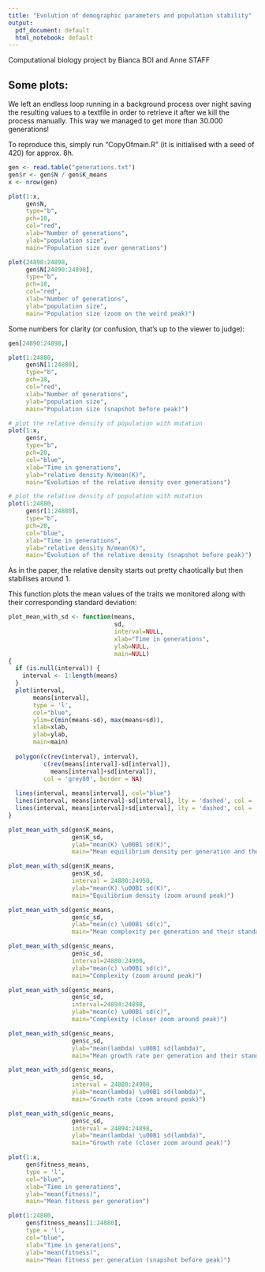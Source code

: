 ```yaml
---
title: "Evolution of demographic parameters and population stability"
output:
  pdf_document: default
  html_notebook: default
---
```

Computational biology project by Bianca BOI and Anne STAFF

## Some plots:

We left an endless loop running in a background process over night saving the resulting values to a textfile in order to retrieve it after we kill the process manually. This way we managed to get more than 30.000 generations!

To reproduce this, simply run "CopyOfmain.R" (it is initialised with a seed of 420) for approx. 8h.

```r
gen <- read.table("generations.txt")
gen$r <- gen$N / gen$K_means
x <- nrow(gen)
```
\newpage
```r
plot(1:x, 
     gen$N, 
     type="b", 
     pch=18, 
     col="red", 
     xlab="Number of generations", 
     ylab="population size", 
     main="Population size over generations")
```
```r
plot(24890:24898, 
     gen$N[24890:24898], 
     type="b", 
     pch=18, 
     col="red", 
     xlab="Number of generations", 
     ylab="population size", 
     main="Population size (zoom on the weird peak)")
```

Some numbers for clarity (or confusion, that's up to the viewer to judge):
```r
gen[24890:24898,]
```


```r
plot(1:24880, 
     gen$N[1:24880], 
     type="b", 
     pch=18, 
     col="red", 
     xlab="Number of generations", 
     ylab="population size", 
     main="Population size (snapshot before peak)")
```

\newpage
```r
# plot the relative density of population with mutation
plot(1:x, 
     gen$r, 
     type="b", 
     pch=20, 
     col="blue", 
     xlab="Time in generations", 
     ylab="relative density N/mean(K)", 
     main="Evolution of the relative density over generations")
```
```r
# plot the relative density of population with mutation
plot(1:24880, 
     gen$r[1:24880], 
     type="b", 
     pch=20, 
     col="blue", 
     xlab="Time in generations", 
     ylab="relative density N/mean(K)", 
     main="Evolution of the relative density (snapshot before peak)")
```

As in the paper, the relative density starts out pretty chaotically but then stabilises around 1. 

\newpage
This function plots the mean values of the traits we monitored along with their corresponding standard deviation:
```r
plot_mean_with_sd <- function(means, 
                              sd, 
                              interval=NULL, 
                              xlab="Time in generations", 
                              ylab=NULL, 
                              main=NULL) 
{
  if (is.null(interval)) {
    interval <- 1:length(means)
  }
  plot(interval, 
       means[interval], 
       type = 'l', 
       col="blue", 
       ylim=c(min(means-sd), max(means+sd)), 
       xlab=xlab, 
       ylab=ylab, 
       main=main)
  
  polygon(c(rev(interval), interval), 
          c(rev(means[interval]-sd[interval]),
            means[interval]+sd[interval]), 
          col = 'grey80', border = NA)
  
  lines(interval, means[interval], col="blue")
  lines(interval, means[interval]-sd[interval], lty = 'dashed', col = 'red')
  lines(interval, means[interval]+sd[interval], lty = 'dashed', col = 'red')
}
```

\newpage
```r
plot_mean_with_sd(gen$K_means, 
                  gen$K_sd, 
                  ylab="mean(K) \u00B1 sd(K)", 
                  main="Mean equilibrium density per generation and their standard deviation")
```
```r
plot_mean_with_sd(gen$K_means, 
                  gen$K_sd, 
                  interval = 24880:24950,
                  ylab="mean(K) \u00B1 sd(K)", 
                  main="Equilibrium density (zoom around peak)")
```

\newpage
```r
plot_mean_with_sd(gen$c_means, 
                  gen$c_sd, 
                  ylab="mean(c) \u00B1 sd(c)", 
                  main="Mean complexity per generation and their standard deviation")
```


```r
plot_mean_with_sd(gen$c_means, 
                  gen$c_sd, 
                  interval=24880:24900, 
                  ylab="mean(c) \u00B1 sd(c)", 
                  main="Complexity (zoom around peak)")
```

```r
plot_mean_with_sd(gen$c_means, 
                  gen$c_sd, 
                  interval=24894:24898, 
                  ylab="mean(c) \u00B1 sd(c)", 
                  main="Complexity (closer zoom around peak)")
```
\newpage
```r
plot_mean_with_sd(gen$c_means, 
                  gen$c_sd, 
                  ylab="mean(lambda) \u00B1 sd(lambda)", 
                  main="Mean growth rate per generation and their standard deviation")
```

```r
plot_mean_with_sd(gen$c_means, 
                  gen$c_sd, 
                  interval = 24880:24900,
                  ylab="mean(lambda) \u00B1 sd(lambda)", 
                  main="Growth rate (zoom around peak)")
```

```r
plot_mean_with_sd(gen$c_means, 
                  gen$c_sd, 
                  interval = 24894:24898,
                  ylab="mean(lambda) \u00B1 sd(lambda)", 
                  main="Growth rate (closer zoom around peak)")
```

\newpage
```r
plot(1:x, 
     gen$fitness_means, 
     type = 'l', 
     col="blue", 
     xlab="Time in generations", 
     ylab="mean(fitness)", 
     main="Mean fitness per generation")
```

```r
plot(1:24880, 
     gen$fitness_means[1:24880], 
     type = 'l', 
     col="blue", 
     xlab="Time in generations", 
     ylab="mean(fitness)", 
     main="Mean fitness per generation (snapshot before peak)")
```
